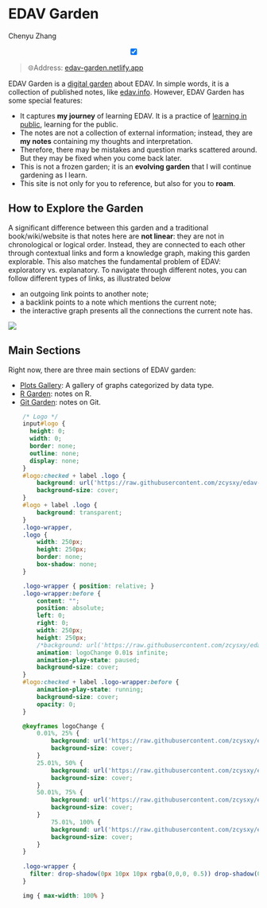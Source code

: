 # EDAV Garden

Chenyu Zhang

<center>
<input type="checkbox" id="logo" checked>
<label for="logo">
<div class="logo-wrapper">
<div class="logo">
</div>
</div>
</label>
</center>

> 🌐Address: [edav-garden.netlify.app](https://edav-garden.netlify.app)

EDAV Garden is a [digital garden](https://github.com/MaggieAppleton/digital-gardeners) about EDAV.
In simple words, it is a collection of published notes, like [edav.info](https://edav.info).
However, EDAV Garden has some special features:

- It captures **my journey** of learning EDAV. It is a practice of [learning in public](https://www.swyx.io/learn-in-public/), learning for the public.
- The notes are not a collection of external information; instead, they are **my notes** containing my thoughts and interpretation.
- Therefore, there may be mistakes and question marks scattered around. But they may be fixed when you come back later.
- This is not a frozen garden; it is an **evolving garden** that I will continue gardening as I learn.
- This site is not only for you to reference, but also for you to **roam**.

## How to Explore the Garden

A significant difference between this garden and a traditional book/wiki/website is that notes here are **not linear**: they are not in chronological or logical order. Instead, they are connected to each other through contextual links and form a knowledge graph, making this garden explorable. This also matches the fundamental problem of EDAV: exploratory vs. explanatory. To navigate through different notes, you can follow different types of links, as illustrated below

- an outgoing link points to another note;
- a backlink points to a note which mentions the current note;
- the interactive graph presents all the connections the current note has.

![](resources/edav_garden/screenshot.png)

## Main Sections

Right now, there are three main sections of EDAV garden:

- [Plots Gallery](https://edav-garden.netlify.app/#plots-gallery): A gallery of graphs categorized by data type.
- [R Garden](https://edav-garden.netlify.app/#r-garden): notes on R.
- [Git Garden](https://edav-garden.netlify.app/#git-garden): notes on Git.

```css
    /* Logo */
    input#logo {
      height: 0;
      width: 0;
      border: none;
      outline: none;
      display: none;
    }
    #logo:checked + label .logo {
        background: url('https://raw.githubusercontent.com/zcysxy/edav-garden/main/logo-tidy.svg');
        background-size: cover;
    }
    #logo + label .logo {
        background: transparent;
    }
    .logo-wrapper, 
    .logo {
        width: 250px;
        height: 250px;
        border: none;
        box-shadow: none;
    }

    .logo-wrapper { position: relative; }
    .logo-wrapper:before {
        content: "";
        position: absolute;
        left: 0;
        right: 0;
        width: 250px;
        height: 250px;
        /*background: url('https://raw.githubusercontent.com/zcysxy/edav-garden/main/logo-3d.png');*/
        animation: logoChange 0.01s infinite;
        animation-play-state: paused;
        background-size: cover;
    }
    #logo:checked + label .logo-wrapper:before {
        animation-play-state: running;
        background-size: cover;
        opacity: 0;
    }

    @keyframes logoChange {
        0.01%, 25% {
            background: url('https://raw.githubusercontent.com/zcysxy/edav-garden/main/logo-3d.png') no-repeat;
            background-size: cover;
        }
        25.01%, 50% {
            background: url('https://raw.githubusercontent.com/zcysxy/edav-garden/main/logo-garden.svg') no-repeat;
            background-size: cover;
        }
        50.01%, 75% {
            background: url('https://raw.githubusercontent.com/zcysxy/edav-garden/main/logo-ggplot.svg') no-repeat;
            background-size: cover;
        }
            75.01%, 100% {
            background: url('https://raw.githubusercontent.com/zcysxy/edav-garden/main/logo.svg') no-repeat;
            background-size: cover;
        }
    }
    
    .logo-wrapper {
      filter: drop-shadow(0px 10px 10px rgba(0,0,0, 0.5)) drop-shadow(0px 10px 30px rgba(100,100,100,0.2)) ;
    }

    img { max-width: 100% }
```
